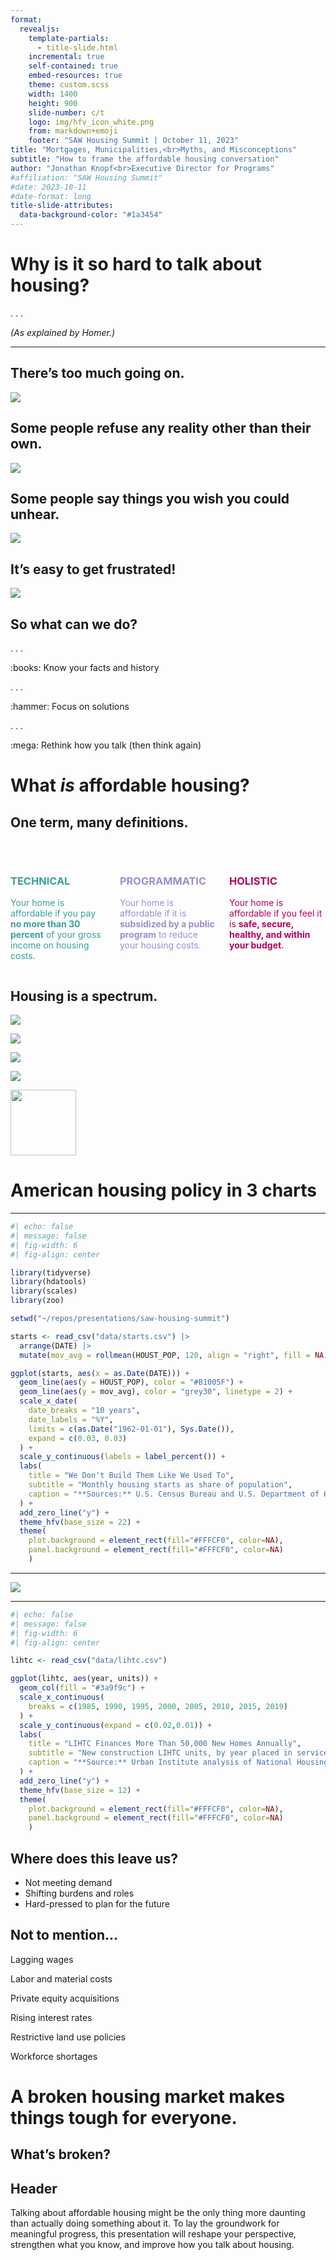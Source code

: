 ```yaml
---
format:
  revealjs:
    template-partials: 
      - title-slide.html
    incremental: true
    self-contained: true
    embed-resources: true
    theme: custom.scss
    width: 1400
    height: 900
    slide-number: c/t
    logo: img/hfv_icon_white.png
    from: markdown+emoji
    footer: "SAW Housing Summit | October 11, 2023"
title: "Mortgages, Municipalities,<br>Myths, and Misconceptions"
subtitle: "How to frame the affordable housing conversation"
author: "Jonathan Knopf<br>Executive Director for Programs"
#affiliation: "SAW Housing Summit"
#date: 2023-10-11
#date-format: long
title-slide-attributes:
  data-background-color: "#1a3454"
---
```


# Why is it so hard to talk about housing?

. . .

*(As explained by Homer.)*

---

## There's too much going on.

![](img/homer-confused.gif)

## Some people refuse any reality other than their own.

![](img/homer-genius.gif)

## Some people say things you wish you could unhear.

![](img/homer-bushes.gif)

## It's easy to get frustrated!

![](img/homer-hard.gif)

## So what can we do?

. . .

:books: Know your facts and history

. . .

:hammer: Focus on solutions

. . .

:mega: Rethink how you talk [(then think again)]{.fragment}

# What *is* affordable housing?

## One term, many definitions.

<br>

:::: columns

::: {.column width="33%" .fragment}

### TECHNICAL {style="color:#3a9f9c"}

[Your home is affordable if you pay **no more than 30 percent** of your gross income on housing costs.]{style="color:#3a9f9c"}

:::

::: {.column width="33%" .fragment}

### PROGRAMMATIC {style="color:#9691cf"}

[Your home is affordable if it is **subsidized by a public program** to reduce your housing costs.]{style="color:#9691cf"}

:::

::: {.column width="33%" .fragment}

### HOLISTIC {style="color:#B1005F"}

[Your home is affordable if you feel it is **safe, secure, healthy, and within your budget**.]{style="color:#B1005F"}

:::

::::

## Housing is a spectrum.

:::{.fragment}

![](img/spectrum-1.png)

![](img/spectrum-legend.png){.absolute bottom=75 left=0}

:::

:::{.fragment .fade-in-then-semi-out}

![](img/spectrum-2.png)

:::

:::{.fragment .fade-in-then-semi-out}

![](img/spectrum-3.png)

:::

:::{.fragment .fade-in-then-semi-out}

![](img/spectrum-4.png){.absolute right=50 height="105px"}

:::

# American housing policy in 3 charts

---

```r
#| echo: false
#| message: false
#| fig-width: 6
#| fig-align: center

library(tidyverse)
library(hdatools)
library(scales)
library(zoo)

setwd("~/repos/presentations/saw-housing-summit")

starts <- read_csv("data/starts.csv") |> 
  arrange(DATE) |> 
  mutate(mov_avg = rollmean(HOUST_POP, 120, align = "right", fill = NA))

ggplot(starts, aes(x = as.Date(DATE))) +
  geom_line(aes(y = HOUST_POP), color = "#B1005F") +
  geom_line(aes(y = mov_avg), color = "grey30", linetype = 2) +
  scale_x_date(
    date_breaks = "10 years",
    date_labels = "%Y",
    limits = c(as.Date("1962-01-01"), Sys.Date()),
    expand = c(0.03, 0.03)
  ) +
  scale_y_continuous(labels = label_percent()) +
  labs(
    title = "We Don't Build Them Like We Used To",
    subtitle = "Monthly housing starts as share of population",
    caption = "**Sources:** U.S. Census Bureau and U.S. Department of Housing and Urban Development."
  ) +
  add_zero_line("y") +
  theme_hfv(base_size = 22) +
  theme(
    plot.background = element_rect(fill="#FFFCF0", color=NA),
    panel.background = element_rect(fill="#FFFCF0", color=NA)
    )

```

---

![](img/fed-spending.jpg)

---

```r
#| echo: false
#| message: false
#| fig-width: 6
#| fig-align: center

lihtc <- read_csv("data/lihtc.csv")

ggplot(lihtc, aes(year, units)) +
  geom_col(fill = "#3a9f9c") +
  scale_x_continuous(
    breaks = c(1985, 1990, 1995, 2000, 2005, 2010, 2015, 2019)
  ) +
  scale_y_continuous(expand = c(0.02,0.01)) +
  labs(
    title = "LIHTC Finances More Than 50,000 New Homes Annually",
    subtitle = "New construction LIHTC units, by year placed in service, in thousands",
    caption = "**Source:** Urban Institute analysis of National Housing Preservation Database (2023).<br>**Note:** Includes 4 and 9 percent LIHTC."
  ) +
  add_zero_line("y") +
  theme_hfv(base_size = 12) +
  theme(
    plot.background = element_rect(fill="#FFFCF0", color=NA),
    panel.background = element_rect(fill="#FFFCF0", color=NA)
    )

```

## Where does this leave us?

- Not meeting demand
- Shifting burdens and roles
- Hard-pressed to plan for the future

## Not to mention...

[Lagging wages]{.absolute top=150 left=0}

[Labor and material costs]{.absolute bottom=200 right=50}

[Private equity acquisitions]{.absolute top=200 right=100}

[Rising interest rates]{.absolute bottom=100 left=50}

[Restrictive land use policies]{.absolute top=250 left=200}

[Workforce shortages]{.absolute bottom=300 right=300}

# A broken housing market makes things tough for everyone.

## What's broken?



## Header

Talking about affordable housing might be the only thing more daunting than actually doing something about it. To lay the groundwork for meaningful progress, this presentation will reshape your perspective, strengthen what you know, and improve how you talk about housing.
